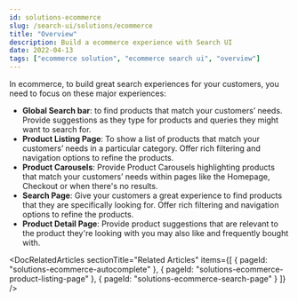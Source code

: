 ```yaml
---
id: solutions-ecommerce
slug: /search-ui/solutions/ecommerce
title: "Overview"
description: Build a ecommerce experience with Search UI
date: 2022-04-13
tags: ["ecommerce solution", "ecommerce search ui", "overview"]
---
```


In ecommerce, to build great search experiences for your customers, you need to focus on these major experiences:

- **Global Search bar**: to find products that match your customers’ needs. Provide suggestions as they type for products and queries they might want to search for.
- **Product Listing Page**: To show a list of products that match your customers’ needs in a particular category. Offer rich filtering and navigation options to refine the products.
- **Product Carousels**: Provide Product Carousels highlighting products that match your customers’ needs within pages like the Homepage, Checkout or when there's no results.
- **Search Page**: Give your customers a great experience to find products that they are specifically looking for. Offer rich filtering and navigation options to refine the products.
- **Product Detail Page**: Provide product suggestions that are relevant to the product they're looking with you may also like and frequently bought with.

<DocRelatedArticles
  sectionTitle="Related Articles"
  items={[
    {
      pageId: "solutions-ecommerce-autocomplete"
    },
    {
      pageId: "solutions-ecommerce-product-listing-page"
    },
    {
      pageId: "solutions-ecommerce-search-page"
    }
  ]}
/>
